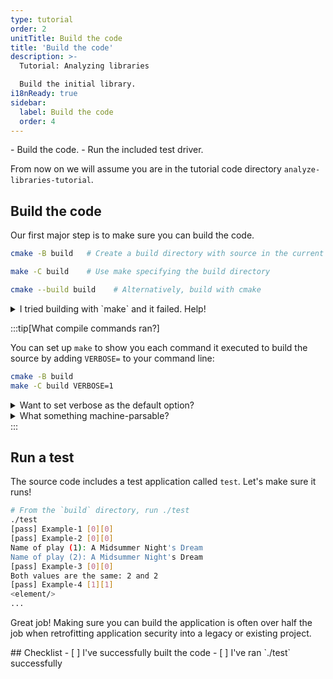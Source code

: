 ```yaml
---
type: tutorial
order: 2
unitTitle: Build the code
title: 'Build the code'
description: >-
  Tutorial: Analyzing libraries

  Build the initial library.
i18nReady: true
sidebar: 
  label: Build the code
  order: 4
---
```



<PreCheck>
 - Build the code.
 - Run the included test driver. 
</PreCheck>



From now on we will assume you are in the tutorial code directory
`analyze-libraries-tutorial`.  

## Build the code

Our first major step is to make sure you can
build the code.  

```bash
cmake -B build   # Create a build directory with source in the current directory

make -C build    # Use make specifying the build directory

cmake --build build    # Alternatively, build with cmake

```

<details>
<summary>I tried building with `make` and it failed. Help!</summary>

There are two common problems.

1. You don't have a C++ compiler installed. If you are on Linux, you will need
   to install the appropriate package, such as `build-essential` on Debian and
   Ubuntu.
2. You ran `make` from the project root directory. You run `cmake` in the project root
   directory, but then switch to the **build** directory to run `make`. 

The default `Makefile` may not work for you, and that's why we are
using the `cmake` process.
</details>


:::tip[What compile commands ran?]

You can set up `make` to show you each command it executed to build the source
by adding `VERBOSE=` to your command line:
```bash 
cmake -B build
make -C build VERBOSE=1
```

<details>
<summary>Want to set verbose as the default option?</summary>
You can add `-DCMAKE_VERBOSE_MAKEFILE:BOOL=ON` to make this permanent for the
`make` command:
```bash
cmake -DCMAKE_VERBOSE_MAKEFILE:BOOL=ON -S . -B build
make
```
</details>

<details>
<summary>What something machine-parsable?</summary>  
You can create a `compile_commands.json` file
with: 
```bash
cmake -S . -B build -DCMAKE_EXPORT_COMPILE_COMMANDS=1 # 
cmake --build build   
```
`compile_commands.json` can be read by downstream tools like [CodeCompass](https://github.com/Ericsson/CodeCompass). 
</details>
:::

## Run a test
The source code includes a test application called `test`.  Let's make sure it
runs!

```bash
# From the `build` directory, run ./test
./test
[pass] Example-1 [0][0]
[pass] Example-2 [0][0]
Name of play (1): A Midsummer Night's Dream
Name of play (2): A Midsummer Night's Dream
[pass] Example-3 [0][0]
Both values are the same: 2 and 2
[pass] Example-4 [1][1]
<element/>
...
```
Great job! Making sure you can build the application is often over half the job
when retrofitting application security into a legacy or existing project.





<Box icon="check-list">
## Checklist

<Checklist>
- [ ] I've successfully built the code
- [ ] I've ran `./test` successfully
</Checklist>
</Box>

